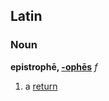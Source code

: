 ==Latin==
===Noun===
'''epistrophē, [[Wiktionary Appendix:Latin first declension|-ophēs]]''' ''f''

#a [[return]]